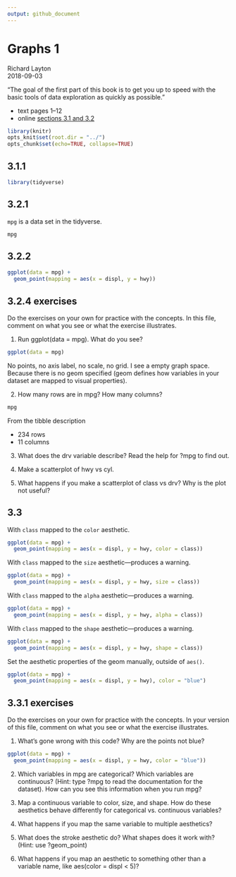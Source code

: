 ```yaml
---
output: github_document
---
```


# Graphs 1 

Richard Layton    
2018-09-03 

"The goal of the first part of this book is to get you up to speed with the basic tools of data exploration as quickly as possible." 

- text pages 1--12 
- online [sections 3.1 and 3.2](http://r4ds.had.co.nz/data-visualisation.html#introduction-1) 

```r
library(knitr)
opts_knit$set(root.dir = "../")
opts_chunk$set(echo=TRUE, collapse=TRUE)
```

## 3.1.1

```r
library(tidyverse)
```

## 3.2.1

`mpg` is a data set in the tidyverse.

```r
mpg
```

## 3.2.2

```r
ggplot(data = mpg) + 
  geom_point(mapping = aes(x = displ, y = hwy))
```

## 3.2.4  exercises

Do the exercises on your own for practice with the concepts. In this file, comment on what you see or what the exercise illustrates. 

1. Run ggplot(data = mpg). What do you see?

```r
ggplot(data = mpg)
```

No points, no axis label, no scale, no grid. I see a empty graph space. Because there is no geom specified (geom defines how variables in your dataset are mapped to visual properties). 

2. How many rows are in mpg? How many columns?

```r
mpg
```
 
From the tibble description  

- 234 rows   
- 11 columns 

3. What does the drv variable describe? Read the help for ?mpg to find out.

4. Make a scatterplot of hwy vs cyl.

5. What happens if you make a scatterplot of class vs drv? Why is the plot not useful?

## 3.3

With `class` mapped to the `color` aesthetic. 

```r
ggplot(data = mpg) + 
  geom_point(mapping = aes(x = displ, y = hwy, color = class))
```

With `class` mapped to the `size` aesthetic---produces a warning.  

```r
ggplot(data = mpg) + 
  geom_point(mapping = aes(x = displ, y = hwy, size = class))
```

With `class` mapped to the `alpha` aesthetic---produces a warning. 

```r
ggplot(data = mpg) + 
  geom_point(mapping = aes(x = displ, y = hwy, alpha = class))
```

With `class` mapped to the `shape` aesthetic---produces a warning. 

```r
ggplot(data = mpg) + 
  geom_point(mapping = aes(x = displ, y = hwy, shape = class))
```

Set the aesthetic properties of the geom manually, outside of `aes()`. 

```r
ggplot(data = mpg) + 
  geom_point(mapping = aes(x = displ, y = hwy), color = "blue")
```

## 3.3.1 exercises


Do the exercises on your own for practice with the concepts. In your version of this file, comment on what you see or what the exercise illustrates. 

1. What’s gone wrong with this code? Why are the points not blue?

```r
ggplot(data = mpg) + 
  geom_point(mapping = aes(x = displ, y = hwy, color = "blue"))
```

2. Which variables in mpg are categorical? Which variables are continuous? (Hint: type ?mpg to read the documentation for the dataset). How can you see this information when you run mpg?

3. Map a continuous variable to color, size, and shape. How do these aesthetics behave differently for categorical vs. continuous variables?

4. What happens if you map the same variable to multiple aesthetics?

5. What does the stroke aesthetic do? What shapes does it work with? (Hint: use ?geom_point)

6. What happens if you map an aesthetic to something other than a variable name, like aes(color = displ < 5)?
